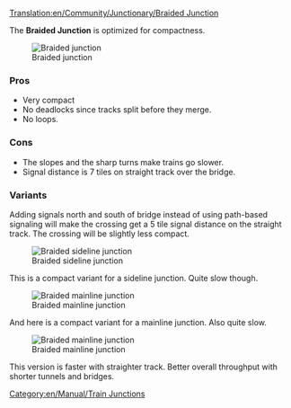 [[Translation:en/Community/Junctionary/Braided Junction]]
{{en/Community/Junctionary/Navigation}}

The '''Braided Junction''' is optimized for compactness.

[[File:en/Community/Junctionary/Ttd.braided.compact.4.png|frame|none|Braided junction]]

===Pros===
*Very compact
*No deadlocks since tracks split before they merge.
*No loops.

===Cons===
*The slopes and the sharp turns make trains go slower.
*Signal distance is 7 tiles on straight track over the bridge.

===Variants===

Adding signals north and south of bridge instead of using path-based signaling will make the crossing get a 5 tile signal distance on the straight track. The crossing will be slightly less compact.


[[File:en/Community/Junctionary/Ttd.braided.side.png|frame|none|Braided sideline junction]]

This is a compact variant for a sideline junction.  Quite slow though.

[[File:en/Community/Junctionary/Ttd.braided.main.png|frame|none|Braided mainline junction]]

And here is a compact variant for a mainline junction. Also quite slow.

[[File:en/Community/Junctionary/Ttd.braided.main.2.png|frame|none|Braided mainline junction]]

This version is faster with straighter track. Better overall throughput with shorter tunnels and bridges.

[[Category:en/Manual/Train Junctions]]